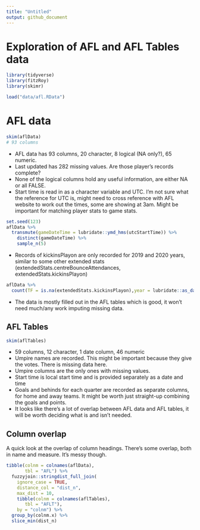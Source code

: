 ```yaml
---
title: "Untitled"
output: github_document
---
```


# Exploration of AFL and AFL Tables data

```r
library(tidyverse)
library(fitzRoy)
library(skimr)

load("data/afl.RData")
```

# AFL data

```r
skim(aflData)
# 93 columns
```

-   AFL data has 93 columns, 20 character, 8 logical (NA only?), 65 numeric.
-   Last updated has 282 missing values. Are those player's records complete?
-   None of the logical columns hold any useful information, are either NA or all FALSE.
- Start time is read in as a character variable and UTC. I'm not sure what the reference for UTC is, might need to cross reference with AFL website to work out the times, some are showing at 3am. Might be important for matching player stats to game stats.

```r
set.seed(123)
aflData %>% 
  transmute(gameDateTime = lubridate::ymd_hms(utcStartTime)) %>% 
    distinct(gameDateTime) %>% 
    sample_n(5)
```

- Records of kickinsPlayon are only recorded for 2019 and 2020 years, similar to some other extended stats (extendedStats.centreBounceAttendances, extendedStats.kickinsPlayon)

```r
aflData %>% 
  count(TF = is.na(extendedStats.kickinsPlayon),year = lubridate::as_date(utcStartTime) %>% lubridate::year())
```

- The data is mostly filled out in the AFL tables which is good, it won't need much/any work imputing missing data.

## AFL Tables

```r
skim(aflTables)
```

  - 59 columns, 12 character, 1 date column, 46 numeric
  - Umpire names are recorded. This might be important because they give the votes. There is missing data here.
  - Umpire columns are the only ones with missing values.
  - Start time is local start time and is provided separately as a date and time
  - Goals and behinds for each quarter are recorded as separate columns, for home and away teams. It might be worth just straight-up combining the goals and points.
  - It looks like there's a lot of overlap between AFL data and AFL tables, it will be worth deciding what is and isn't needed.


## Column overlap

A quick look at the overlap of column headings. There's some overlap, both in name and measure. It's messy though.
  
```r
tibble(colnm = colnames(aflData),
       tbl = "AFL") %>% 
  fuzzyjoin::stringdist_full_join(
    ignore_case = TRUE,
    distance_col = "dist_n",
    max_dist = 10,
    tibble(colnm = colnames(aflTables),
       tbl = "AFLT"),
    by = "colnm") %>% 
  group_by(colnm.x) %>% 
  slice_min(dist_n)
```
  
  